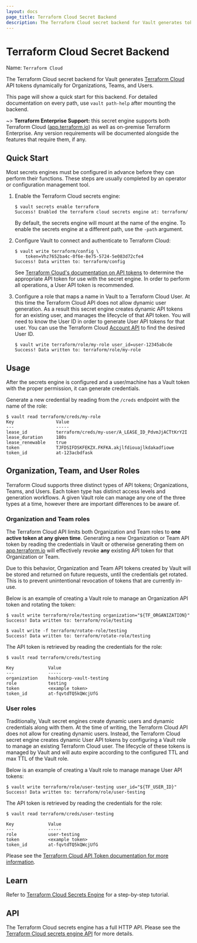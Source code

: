 ```yaml
---
layout: docs
page_title: Terraform Cloud Secret Backend
description: The Terraform Cloud secret backend for Vault generates tokens for Terraform Cloud dynamically.
---
```


# Terraform Cloud Secret Backend

Name: `Terraform Cloud`

The Terraform Cloud secret backend for Vault generates
[Terraform Cloud](https://www.terraform.io/cloud)
API tokens dynamically for Organizations, Teams, and Users.

This page will show a quick start for this backend. For detailed documentation
on every path, use `vault path-help` after mounting the backend.

~> **Terraform Enterprise Support:** this secret engine supports both Terraform
Cloud ([app.terraform.io](https://app.terraform.io)) as well as on-premise
Terraform Enterprise. Any version requirements will be documented alongside the
features that require them, if any.

## Quick Start

Most secrets engines must be configured in advance before they can perform their
functions. These steps are usually completed by an operator or configuration
management tool.

1.  Enable the Terraform Cloud secrets engine:

    ```shell-session
    $ vault secrets enable terraform
    Success! Enabled the terraform cloud secrets engine at: terraform/
    ```

    By default, the secrets engine will mount at the name of the engine. To
    enable the secrets engine at a different path, use the `-path` argument.

2.  Configure Vault to connect and authenticate to Terraform Cloud:

    ```shell-session
    $ vault write terraform/config \
        token=Vhz7652ba4c-0f6e-8e75-5724-5e083d72cfe4
    Success! Data written to: terraform/config
    ```

    See [Terraform Cloud's documentation on API
    tokens](https://www.terraform.io/docs/cloud/users-teams-organizations/api-tokens.html)
    to determine the appropriate API token for use with the secret engine. In
    order to perform all operations, a User API token is recommended.

3.  Configure a role that maps a name in Vault to a Terraform Cloud User. At
    this time the Terraform Cloud API does not allow dynamic user generation. As
    a result this secret engine creates dynamic API tokens for an existing user,
    and manages the lifecycle of that API token. You will need to know the User
    ID in order to generate User API tokens for that user. You can use the
    Terraform Cloud [Account
    API](https://www.terraform.io/docs/cloud/api-docs/account.html) to find the
    desired User ID.

    ```shell-session
    $ vault write terraform/role/my-role user_id=user-12345abcde
    Success! Data written to: terraform/role/my-role
    ```

## Usage

After the secrets engine is configured and a user/machine has a Vault token with
the proper permission, it can generate credentials.

Generate a new credential by reading from the `/creds` endpoint with the name
of the role:

```shell-session
$ vault read terraform/creds/my-role
Key                Value
---                -----
lease_id           terraform/creds/my-user/A_LEASE_ID_PdvmJjACTtKrY2I
lease_duration     180s
lease_renewable    true
token              TJFDSIFDSKFEKZX.FKFKA.akjlfdiouajlkdakadfiowe
token_id           at-123acbdfask
```

## Organization, Team, and User Roles

Terraform Cloud supports three distinct types of API tokens; Organizations,
Teams, and Users. Each token type has distinct access levels and generation
workflows. A given Vault role can manage any one of the three types at a time,
however there are important differences to be aware of.

### Organization and Team roles

The Terraform Cloud API limits both Organization and Team roles to **one active
token at any given time**. Generating a new Organization or Team API token by
reading the credentials in Vault or otherwise generating them on
[app.terraform.io](https://app.terraform.io) will effectively revoke **any**
existing API token for that Organization or Team.

Due to this behavior, Organization and Team API tokens created by Vault will be
stored and returned on future requests, until the credentials get rotated. This
is to prevent unintentional revocation of tokens that are currently in-use.

Below is an example of creating a Vault role to manage an Organization
API token and rotating the token:

```shell-session
$ vault write terraform/role/testing organization="${TF_ORGANIZATION}"
Success! Data written to: terraform/role/testing

$ vault write -f terraform/rotate-role/testing
Success! Data written to: terraform/rotate-role/testing
```

The API token is retrieved by reading the credentials for the role:

```
$ vault read terraform/creds/testing

Key             Value
---             -----
organization    hashicorp-vault-testing
role            testing
token           <example token>
token_id        at-fqvtdTQ5kQWcjUfG
```

### User roles

Traditionally, Vault secret engines create dynamic users and dynamic credentials
along with them. At the time of writing, the Terraform Cloud API does not allow
for creating dynamic users. Instead, the Terraform Cloud secret engine creates
dynamic User API tokens by configuring a Vault role to manage an existing
Terraform Cloud user. The lifecycle of these tokens is managed by Vault and
will auto expire according to the configured TTL and max TTL of the Vault
role.

Below is an example of creating a Vault role to manage manage User API tokens:

```shell-session
$ vault write terraform/role/user-testing user_id="${TF_USER_ID}"
Success! Data written to: terraform/role/user-testing
```

The API token is retrieved by reading the credentials for the role:

```
$ vault read terraform/creds/user-testing

Key             Value
---             -----
role            user-testing
token           <example token>
token_id        at-fqvtdTQ5kQWcjUfG
```

Please see the [Terraform Cloud API
Token documentation for more
information](https://www.terraform.io/docs/cloud/users-teams-organizations/api-tokens.html).

## Learn

Refer to [Terraform Cloud Secrets
Engine](https://learn.hashicorp.com/tutorials/vault/terraform-secrets-engine)
for a step-by-step tutorial.

## API

The Terraform Cloud secrets engine has a full HTTP API. Please see the
[Terraform Cloud secrets engine API](/api-docs/secret/terraform) for more
details.
